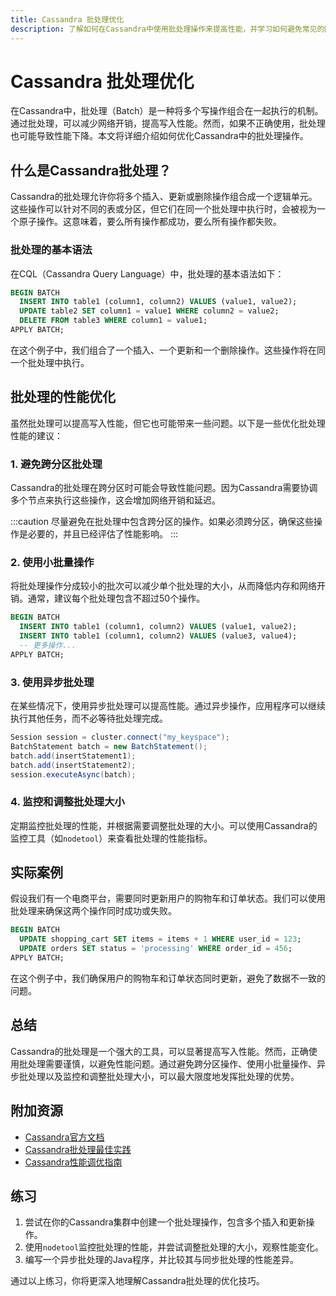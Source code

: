 ```yaml
---
title: Cassandra 批处理优化
description: 了解如何在Cassandra中使用批处理操作来提高性能，并学习如何避免常见的陷阱。
---
```


# Cassandra 批处理优化

在Cassandra中，批处理（Batch）是一种将多个写操作组合在一起执行的机制。通过批处理，可以减少网络开销，提高写入性能。然而，如果不正确使用，批处理也可能导致性能下降。本文将详细介绍如何优化Cassandra中的批处理操作。

## 什么是Cassandra批处理？

Cassandra的批处理允许你将多个插入、更新或删除操作组合成一个逻辑单元。这些操作可以针对不同的表或分区，但它们在同一个批处理中执行时，会被视为一个原子操作。这意味着，要么所有操作都成功，要么所有操作都失败。

### 批处理的基本语法

在CQL（Cassandra Query Language）中，批处理的基本语法如下：

```sql
BEGIN BATCH
  INSERT INTO table1 (column1, column2) VALUES (value1, value2);
  UPDATE table2 SET column1 = value1 WHERE column2 = value2;
  DELETE FROM table3 WHERE column1 = value1;
APPLY BATCH;
```

在这个例子中，我们组合了一个插入、一个更新和一个删除操作。这些操作将在同一个批处理中执行。

## 批处理的性能优化

虽然批处理可以提高写入性能，但它也可能带来一些问题。以下是一些优化批处理性能的建议：

### 1. 避免跨分区批处理

Cassandra的批处理在跨分区时可能会导致性能问题。因为Cassandra需要协调多个节点来执行这些操作，这会增加网络开销和延迟。

:::caution
尽量避免在批处理中包含跨分区的操作。如果必须跨分区，确保这些操作是必要的，并且已经评估了性能影响。
:::

### 2. 使用小批量操作

将批处理操作分成较小的批次可以减少单个批处理的大小，从而降低内存和网络开销。通常，建议每个批处理包含不超过50个操作。

```sql
BEGIN BATCH
  INSERT INTO table1 (column1, column2) VALUES (value1, value2);
  INSERT INTO table1 (column1, column2) VALUES (value3, value4);
  -- 更多操作...
APPLY BATCH;
```

### 3. 使用异步批处理

在某些情况下，使用异步批处理可以提高性能。通过异步操作，应用程序可以继续执行其他任务，而不必等待批处理完成。

```java
Session session = cluster.connect("my_keyspace");
BatchStatement batch = new BatchStatement();
batch.add(insertStatement1);
batch.add(insertStatement2);
session.executeAsync(batch);
```

### 4. 监控和调整批处理大小

定期监控批处理的性能，并根据需要调整批处理的大小。可以使用Cassandra的监控工具（如`nodetool`）来查看批处理的性能指标。

## 实际案例

假设我们有一个电商平台，需要同时更新用户的购物车和订单状态。我们可以使用批处理来确保这两个操作同时成功或失败。

```sql
BEGIN BATCH
  UPDATE shopping_cart SET items = items + 1 WHERE user_id = 123;
  UPDATE orders SET status = 'processing' WHERE order_id = 456;
APPLY BATCH;
```

在这个例子中，我们确保用户的购物车和订单状态同时更新，避免了数据不一致的问题。

## 总结

Cassandra的批处理是一个强大的工具，可以显著提高写入性能。然而，正确使用批处理需要谨慎，以避免性能问题。通过避免跨分区操作、使用小批量操作、异步批处理以及监控和调整批处理大小，可以最大限度地发挥批处理的优势。

## 附加资源

- [Cassandra官方文档](https://cassandra.apache.org/doc/latest/)
- [Cassandra批处理最佳实践](https://docs.datastax.com/en/dse/6.7/cql/cql/cql_reference/cql_commands/cqlBatch.html)
- [Cassandra性能调优指南](https://docs.datastax.com/en/dse/6.7/dse-admin/datastax_enterprise/performance/index.html)

## 练习

1. 尝试在你的Cassandra集群中创建一个批处理操作，包含多个插入和更新操作。
2. 使用`nodetool`监控批处理的性能，并尝试调整批处理的大小，观察性能变化。
3. 编写一个异步批处理的Java程序，并比较其与同步批处理的性能差异。

通过以上练习，你将更深入地理解Cassandra批处理的优化技巧。